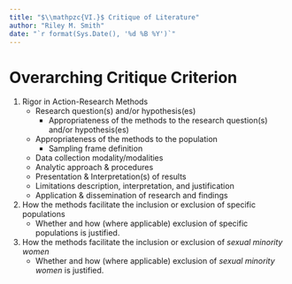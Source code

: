 ```yaml
---
title: "$\\mathpzc{VI.}$ Critique of Literature"
author: "Riley M. Smith"
date: "`r format(Sys.Date(), '%d %B %Y')`"
---
```



# Overarching Critique Criterion

1. Rigor in Action-Research Methods
    - Research question(s) and/or hypothesis(es)
        - Appropriateness of the methods to the research question(s) and/or hypothesis(es)
    - Appropriateness of the methods to the population
        - Sampling frame definition
    - Data collection modality/modalities
    - Analytic approach \& procedures
    - Presentation \& Interpretation(s) of results
    - Limitations description, interpretation, and justification
    - Application \& dissemination of research and findings
2. How the methods facilitate the inclusion or exclusion of specific populations
    - Whether and how (where applicable) exclusion of specific populations is justified.
3. How the methods facilitate the inclusion or exclusion of _sexual minority women_
    - Whether and how (where applicable) exclusion of _sexual minority women_ is justified.
